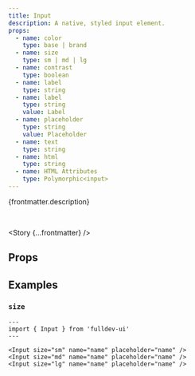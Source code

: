 ```yaml
---
title: Input
description: A native, styled input element.
props:
  - name: color
    type: base | brand
  - name: size
    type: sm | md | lg
  - name: contrast
    type: boolean
  - name: label
    type: string
  - name: label
    type: string
    value: Label
  - name: placeholder
    type: string
    value: Placeholder
  - name: text
    type: string
  - name: html
    type: string
  - name: HTML Attributes
    type: Polymorphic<input>
---
```



{frontmatter.description}

<br />

<Story {...frontmatter} />

## Props

<PropsTable props={frontmatter.props} />

## Examples

### `size`

<SizeProp />

```astro live
---
import { Input } from 'fulldev-ui'
---

<Input size="sm" name="name" placeholder="name" />
<Input size="md" name="name" placeholder="name" />
<Input size="lg" name="name" placeholder="name" />
```
